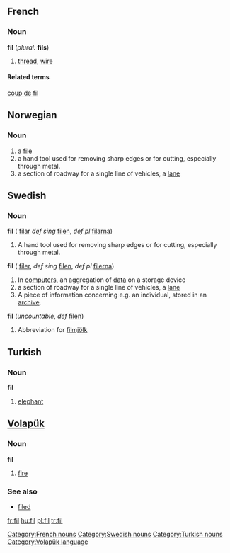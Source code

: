 ==French==
===Noun===
'''fil''' {{m}} (''plural:'' '''fils''')
# [[thread]], [[wire]]
====Related terms====
[[coup de fil]]

==Norwegian==
===Noun===
{{no-noun-c|fil}}
#a [[file]]
#a hand tool used for removing sharp edges or for cutting, especially through metal.
#a section of roadway for a single line of vehicles, a [[lane]]

==Swedish==
===Noun===
'''fil''' ({{p}} [[filar]] ''def sing'' [[filen]], ''def pl'' [[filarna]])
# A hand tool used for removing sharp edges or for cutting, especially through metal.
'''fil'''  ({{p}} [[filer]], ''def sing'' [[filen]], ''def pl'' [[filerna]])
# In [[computers]], an aggregation of [[data]] on a storage device
# a section of roadway for a single line of vehicles, a [[lane]]
# A piece of information concerning e.g. an individual, stored in an [[archive]].
'''fil''' (''uncountable'', ''def'' [[filen]])
# Abbreviation for [[filmjölk]]

==Turkish==
===Noun===
'''fil'''
# [[elephant]]

==[[Volapük]]==
===Noun===
'''fil'''
# [[fire]]
===See also===
*[[filed]]

[[Category:French nouns]]
[[Category:Swedish nouns]]
[[Category:Turkish nouns]]
[[Category:Volapük language]]

[[fr:fil]]
[[hu:fil]]
[[pl:fil]]
[[tr:fil]]